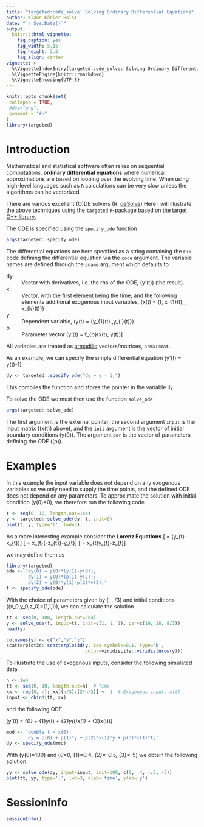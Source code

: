 ```yaml
---
title: "targeted::ode_solve: Solving Ordinary Differential Equations"
author: Klaus Kähler Holst
date: "`r Sys.Date()`"
output:
  knitr:::html_vignette:
    fig_caption: yes
    fig_width: 5.15
    fig_height: 3.5
    fig_align: center
vignette: >
  %\VignetteIndexEntry{targeted::ode_solve: Solving Ordinary Differential Equations}
  %\VignetteEngine{knitr::rmarkdown}
  %\VignetteEncoding{UTF-8}
---
```


```r
knitr::opts_chunk$set(
 collapse = TRUE,
 #dev="png",
 comment = "#>"
)
library(targeted)
```

Introduction
============

Mathematical and statistical software often relies on sequential computations.  **ordinary differential equations** where
numerical approximations are based on looping over the evolving time. When using
high-level languages such as `R` calculations can be very slow
unless the algorithms can be vectorized


There are various excellent (O)DE solvers (R: [deSolve](http://desolve.r-forge.r-project.org/))
Here I will illustrate the above techniques using the `targeted` `R`-package based on
[the target C++ library.](https://targetlib.org)

The ODE is specified using the `specify_ode` function

```r
args(targeted::specify_ode)
```

The differential equations are here specified as a string containing the `C++` code defining the
differential equation via the `code` argument.
The variable names are defined through the `pname` argument which defaults to

dy
: Vector with derivatives, i.e. the rhs of the ODE, \(y'(t)\) (the result).

x
: Vector,  with the first element being the time, and the following elements additional exogenous input variables,
    \(x(t) = \{t, x_{1}(t), \ldots, x_{k}(t)\}\)

y
: Dependent variable, \(y(t) = \{y_{1}(t),\ldots,y_{l}(t)\}\)

p
: Parameter vector
    \[y'(t) = f_{p}(x(t), y(t))\]

All variables are treated as [armadillo](http://arma.sourceforge.net/) vectors/matrices, `arma::mat`.


As an example, we can specify the simple differential equation
\[y'(t) = y(t)-1\]

```r
dy <- targeted::specify_ode("dy = y - 1;")
```

This compiles the function and stores the pointer in the variable `dy`.

To solve the ODE we must then use the function `solve_ode`

```r
args(targeted::solve_ode)
```

The first argument is the external pointer, the second argument `input` is the
input matrix (\(x(t)\) above), and the `init` argument is the vector of initial
boundary conditions \(y(0)\). The argument `par` is the vector of parameters
defining the ODE (\(p\)).

Examples
===========

In this example the input variable does not depend on any exogenous variables so
we only need to supply the time points, and the defined ODE does not depend on
any parameters. To approximate the solution with initial condition \(y(0)=0\),
we therefore run the following code

```r
t <- seq(0, 10, length.out=1e4)
y <- targeted::solve_ode(dy, t, init=0)
plot(t, y, type='l', lwd=3)
```


As a more interesting example consider the **Lorenz Equations**
\[\frac{dx_{t}}{dt} = \sigma(y_{t}-x_{t})\]
\[\frac{dy_{t}}{dt} = x_{t}(\rho-z_{t})-y_{t}\]
\[\frac{dz_{t}}{dt} = x_{t}y_{t}-\beta z_{t}\]

we may define them as

```r
library(targeted)
ode <- 'dy(0) = p(0)*(y(1)-y(0));
        dy(1) = y(0)*(p(1)-y(2));
        dy(2) = y(0)*y(1)-p(2)*y(2);'
f <- specify_ode(ode)
```

With the choice of parameters given by \(\sigma=10, \rho=28, \beta=8/3\)
and initial conditions \((x_0,y_0,z_0)=(1,1,1)\), we can calculate the solution

```r
tt <- seq(0, 100, length.out=2e4)
y <- solve_ode(f, input=tt, init=c(1, 1, 1), par=c(10, 28, 8/3))
head(y)
```

```r
colnames(y) <- c("x","y","z")
scatterplot3d::scatterplot3d(y, cex.symbols=0.1, type='b',
                             color=viridisLite::viridis(nrow(y)))
```

To illustrate the use of exogenous inputs, consider the following simulated data

```r
n <- 1e4
tt <- seq(0, 10, length.out=n)  # Time
xx <- rep(0, n); xx[(n/3):(2*n/3)] <- 1  # Exogenous input, x(t)
input <- cbind(tt, xx)
```

and the following ODE

\[y'(t) = \beta_{0} + \beta_{1}y(t) + \beta_{2}y(t)x(t) + \beta_{3}x(t)\cdot t\]

```r
mod <- 'double t = x(0);
        dy = p(0) + p(1)*y + p(2)*x(1)*y + p(3)*x(1)*t;'
dy <- specify_ode(mod)
```

With \(y(0)=100\) and \(\beta_0=0, \beta_{1}=0.4, \beta_{2}=-0.5, \beta_{3}=-5\) we obtain the following solution

```r
yy <- solve_ode(dy, input=input, init=100, c(0, .4, -.5, -5))
plot(tt, yy, type='l', lwd=3, xlab='time', ylab='y')
```


SessionInfo
============


```r
sessionInfo()
```
